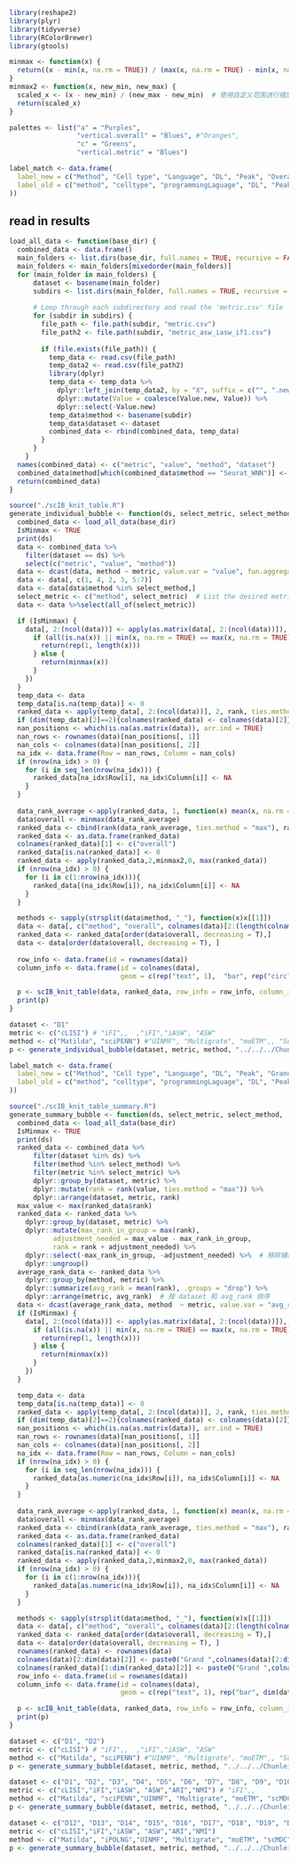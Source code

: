 

```r
library(reshape2)
library(plyr)
library(tidyverse)
library(RColorBrewer)
library(gtools)

minmax <- function(x) {
  return((x - min(x, na.rm = TRUE)) / (max(x, na.rm = TRUE) - min(x, na.rm = TRUE)))
}
minmax2 <- function(x, new_min, new_max) {
  scaled_x <- (x - new_min) / (new_max - new_min)  # 使用自定义范围进行缩放
  return(scaled_x)
}

palettes <- list("a" = "Purples",
                 "vertical.overall" = "Blues", #"Oranges", 
                 "c" = "Greens",
                 "vertical.metric" = "Blues")

label_match <- data.frame(
  label_new = c("Method", "Cell type", "Language", "DL", "Peak", "Overall", "Clustering overall", "cLISI", "ARI", "ASW", "iFI", "iASW", "NMI", "Batch overall", "ASW", "GC", "iLISI", "kBET", 'NMI', "ARI", "Classification overall", "AAC", "OAC", "F1", "Sens", "Spec", "Seurat v3", "Seurat v5", "online iNMF", "Seurat WNN"),
  label_old = c("method", "celltype", "programmingLaguage", "DL", "Peak", "overall", "clustering.overall",  "cLISI","ARI", "ASW", "iFI", "iASW", "NMI", "batch.overall", "ASW_batch", "GC", "iLISI", "kBET", "NMI_batch", "ARI_batch", "classification.overall", "Average Accuracy", "Overall Accuracy", "f1_score", "sensitivity", "specificity", "Seurat.v3", "Seurat.v5", "online.iNMF", "Seurat.WNN"
))
```

## read in results
```r
load_all_data <- function(base_dir) {
  combined_data <- data.frame()
  main_folders <- list.dirs(base_dir, full.names = TRUE, recursive = FALSE)
  main_folders <- main_folders[mixedorder(main_folders)]
  for (main_folder in main_folders) {
      dataset <- basename(main_folder)
      subdirs <- list.dirs(main_folder, full.names = TRUE, recursive = FALSE)
      
      # Loop through each subdirectory and read the 'metric.csv' file
      for (subdir in subdirs) {
        file_path <- file.path(subdir, "metric.csv")
        file_path2 <- file.path(subdir, "metric_asw_iasw_if1.csv")
    
        if (file.exists(file_path)) {
          temp_data <- read.csv(file_path)
          temp_data2 <- read.csv(file_path2)
          library(dplyr)
          temp_data <- temp_data %>%
            dplyr::left_join(temp_data2, by = "X", suffix = c("", ".new")) %>% 
            dplyr::mutate(Value = coalesce(Value.new, Value)) %>% 
            dplyr::select(-Value.new)
          temp_data$method <- basename(subdir)
          temp_data$dataset <- dataset
          combined_data <- rbind(combined_data, temp_data)
        }
      }
    }
  names(combined_data) <- c("metric", "value", "method", "dataset")
  combined_data$method[which(combined_data$method == "Seurat_WNN")] <- "Seurat.WNN"
  return(combined_data)
}
```


```r
source("./scIB_knit_table.R")
generate_individual_bubble <- function(ds, select_metric, select_method,  base_dir) {
  combined_data <- load_all_data(base_dir)
  IsMinmax <- TRUE 
  print(ds)
  data <- combined_data %>% 
    filter(dataset == ds) %>% 
    select(c("metric", "value", "method"))
  data <- dcast(data, method ~ metric, value.var = "value", fun.aggregate = mean)
  data <- data[, c(1, 4, 2, 3, 5:7)]
  data <- data[data$method %in% select_method,]
  select_metric <- c("method", select_metric)  # List the desired metrics
  data <- data %>%select(all_of(select_metric))

  if (IsMinmax) {
    data[, 2:(ncol(data))] <- apply(as.matrix(data[, 2:(ncol(data))]), 2, function(x) {
      if (all(is.na(x)) || min(x, na.rm = TRUE) == max(x, na.rm = TRUE)) {
        return(rep(1, length(x)))
      } else {
        return(minmax(x))
      }
    })
  }
  temp_data <- data
  temp_data[is.na(temp_data)] <- 0
  ranked_data <- apply(temp_data[, 2:(ncol(data))], 2, rank, ties.method = "max")
  if (dim(temp_data)[2]==2){colnames(ranked_data) <- colnames(data)[2]}
  nan_positions <- which(is.na(as.matrix(data)), arr.ind = TRUE)
  nan_rows <- rownames(data)[nan_positions[, 1]]
  nan_cols <- colnames(data)[nan_positions[, 2]]
  na_idx <- data.frame(Row = nan_rows, Column = nan_cols)
  if (nrow(na_idx) > 0) {
    for (i in seq_len(nrow(na_idx))) {
      ranked_data[na_idx$Row[i], na_idx$Column[i]] <- NA
    }
  } 
  
  data_rank_average <-apply(ranked_data, 1, function(x) mean(x, na.rm = TRUE))
  data$overall <- minmax(data_rank_average)
  ranked_data <- cbind(rank(data_rank_average, ties.method = "max"), ranked_data)
  ranked_data <- as.data.frame(ranked_data)
  colnames(ranked_data)[1] <- c("overall")
  ranked_data[is.na(ranked_data)] <- 0
  ranked_data <- apply(ranked_data,2,minmax2,0, max(ranked_data))
  if (nrow(na_idx) > 0) {
    for (i in c(1:nrow(na_idx))){
      ranked_data[(na_idx$Row[i]), na_idx$Column[i]] <- NA
    }
  }

  methods <- sapply(strsplit(data$method, "_"), function(x)x[[1]])
  data <- data[, c("method", "overall", colnames(data)[2:(length(colnames(data))-1)])]
  ranked_data <- ranked_data[order(data$overall, decreasing = T),]
  data <- data[order(data$overall, decreasing = T), ]
  
  row_info <- data.frame(id = rownames(data))
  column_info <- data.frame(id = colnames(data),
                            geom = c(rep("text", 1),  "bar", rep("circle", (dim(data)[2]-2))))

  p <- scIB_knit_table(data, ranked_data, row_info = row_info, column_info = column_info, na_idx = na_idx, isImage = FALSE)
  print(p)
}
```

```r
dataset <- "D1"
metric <- c("cLISI") # "iFI",,  ,"iFI","iASW", "ASW"
method <- c("Matilda", "sciPENN") #"UINMF", "Multigrate", "moETM",, "Seurat WNN", "scMDC",  "VIMCCA", "scMM", "MOFA2", "scMSI", "totalVI", "scMoMaT", "Concerto"
p <- generate_individual_bubble(dataset, metric, method, "../../../Chunlei/result/scib_metric/vertical integration")
```
```r
label_match <- data.frame(
  label_new = c("Method", "Cell type", "Language", "DL", "Peak", "Grand overall", "Grand Clustering overall", "Grand cLISI", "Grand ARI", "Grand ASW", "Grand iFI", "Grand iASW", "Grand NMI", "Grand batch overall", "Grand ASW", "Grand GC", "Grand iLISI", "Grand kBET", 'Grand NMI', "Grand ARI", "Grand Classification overall", "Grand AAC", "Grand OAC", "Grand F1", "Grand Sens", "Grand Spec", "Seurat v3", "Seurat v5", "online iNMF", "Seurat WNN"),
  label_old = c("method", "celltype", "programmingLaguage", "DL", "Peak", "overall", "clustering.overall",  "cLISI","ARI", "ASW", "iFI", "iASW", "NMI", "batch.overall", "ASW_batch", "GC", "iLISI", "kBET", "NMI_batch", "ARI_batch", "classification.overall", "Average Accuracy", "Overall Accuracy", "f1_score", "sensitivity", "specificity", "Seurat.v3", "Seurat.v5", "online.iNMF", "Seurat.WNN"
))
```

```r
source("./scIB_knit_table_summary.R")
generate_summary_bubble <- function(ds, select_metric, select_method,  base_dir) {
  combined_data <- load_all_data(base_dir)
  IsMinmax <- TRUE 
  print(ds)
  ranked_data <- combined_data %>%
      filter(dataset %in% ds) %>% 
      filter(method %in% select_method) %>% 
      filter(metric %in% select_metric) %>% 
      dplyr::group_by(dataset, metric) %>%
      dplyr::mutate(rank = rank(value, ties.method = "max")) %>%
      dplyr::arrange(dataset, metric, rank) 
  max_value <- max(ranked_data$rank)
  ranked_data <- ranked_data %>%
    dplyr::group_by(dataset, metric) %>%
    dplyr::mutate(max_rank_in_group = max(rank),
           adjustment_needed = max_value - max_rank_in_group,
           rank = rank + adjustment_needed) %>%
    dplyr::select(-max_rank_in_group, -adjustment_needed) %>%  # 移除辅助列
    dplyr::ungroup()
  average_rank_data <- ranked_data %>%
    dplyr::group_by(method, metric) %>%
    dplyr::summarize(avg_rank = mean(rank), .groups = "drop") %>%
    dplyr::arrange(metric, avg_rank)  # 按 dataset 和 avg_rank 排序
  data <- dcast(average_rank_data, method  ~ metric, value.var = "avg_rank")
  if (IsMinmax) {
    data[, 2:(ncol(data))] <- apply(as.matrix(data[, 2:(ncol(data))]), 2, function(x) {
      if (all(is.na(x)) || min(x, na.rm = TRUE) == max(x, na.rm = TRUE)) {
        return(rep(1, length(x)))
      } else {
        return(minmax(x))
      }
    })
  }

  temp_data <- data
  temp_data[is.na(temp_data)] <- 0
  ranked_data <- apply(temp_data[, 2:(ncol(data))], 2, rank, ties.method = "max")
  if (dim(temp_data)[2]==2){colnames(ranked_data) <- colnames(data)[2]}
  nan_positions <- which(is.na(as.matrix(data)), arr.ind = TRUE)
  nan_rows <- rownames(data)[nan_positions[, 1]]
  nan_cols <- colnames(data)[nan_positions[, 2]]
  na_idx <- data.frame(Row = nan_rows, Column = nan_cols)
  if (nrow(na_idx) > 0) {
    for (i in seq_len(nrow(na_idx))) {
      ranked_data[as.numeric(na_idx$Row[i]), na_idx$Column[i]] <- NA
    }
  } 
  
  data_rank_average <-apply(ranked_data, 1, function(x) mean(x, na.rm = TRUE))
  data$overall <- minmax(data_rank_average)
  ranked_data <- cbind(rank(data_rank_average, ties.method = "max"), ranked_data)
  ranked_data <- as.data.frame(ranked_data)
  colnames(ranked_data)[1] <- c("overall")
  ranked_data[is.na(ranked_data)] <- 0
  ranked_data <- apply(ranked_data,2,minmax2,0, max(ranked_data))
  if (nrow(na_idx) > 0) {
    for (i in c(1:nrow(na_idx))){
      ranked_data[as.numeric(na_idx$Row[i]), na_idx$Column[i]] <- NA
    }
  }

  methods <- sapply(strsplit(data$method, "_"), function(x)x[[1]])
  data <- data[, c("method", "overall", colnames(data)[2:(length(colnames(data))-1)])]
  ranked_data <- ranked_data[order(data$overall, decreasing = T),]
  data <- data[order(data$overall, decreasing = T), ]
  rownames(ranked_data) <- rownames(data)
  colnames(data)[2:dim(data)[2]] <- paste0("Grand ",colnames(data)[2:dim(data)[2]])
  colnames(ranked_data)[1:dim(ranked_data)[2]] <- paste0("Grand ",colnames(ranked_data)[1:dim(ranked_data)[2]])
  row_info <- data.frame(id = rownames(data))
  column_info <- data.frame(id = colnames(data),
                            geom = c(rep("text", 1), rep("bar", dim(data)[2]-1)))

  p <- scIB_knit_table(data, ranked_data, row_info = row_info, column_info = column_info, na_idx = na_idx, isImage = FALSE)
  print(p)
}
```

```r
dataset <- c("D1", "D2")
metric <- c("cLISI") # "iFI",,  ,"iFI","iASW", "ASW"
method <- c("Matilda", "sciPENN") #"UINMF", "Multigrate", "moETM",, "Seurat WNN", "scMDC",  "VIMCCA", "scMM", "MOFA2", "scMSI", "totalVI", "scMoMaT", "Concerto"
p <- generate_summary_bubble(dataset, metric, method, "../../../Chunlei/result/scib_metric/vertical integration")
```

```r
dataset <- c("D1", "D2", "D3", "D4", "D5", "D6", "D7", "D8", "D9", "D10", "D11",  "SD1", "SD2")
metric <- c("cLISI","iFI","iASW", "ASW","ARI","NMI") # "iFI",,  
method <- c("Matilda", "sciPENN","UINMF", "Multigrate", "moETM", "scMDC","Seurat.WNN", "scMoMaT",  "VIMCCA", "scMM", "MOFA2", "scMSI", "totalVI", "Concerto")
p <- generate_summary_bubble(dataset, metric, method, "../../../Chunlei/result/scib_metric/vertical integration")
```
```r
dataset <- c("D12", "D13", "D14", "D15", "D16", "D17", "D18", "D19", "D20", "D21",  "SD3", "SD4")
metric <- c("cLISI","iFI","iASW", "ASW","ARI","NMI") 
method <- c("Matilda", "iPOLNG","UINMF", "Multigrate", "moETM", "scMDC","Seurat.WNN", "scMoMaT",  "VIMCCA", "scMM", "MOFA2", "scMSI", "UnitedNet","MIRA")
p <- generate_summary_bubble(dataset, metric, method, "../../../Chunlei/result/scib_metric/vertical integration")
```
